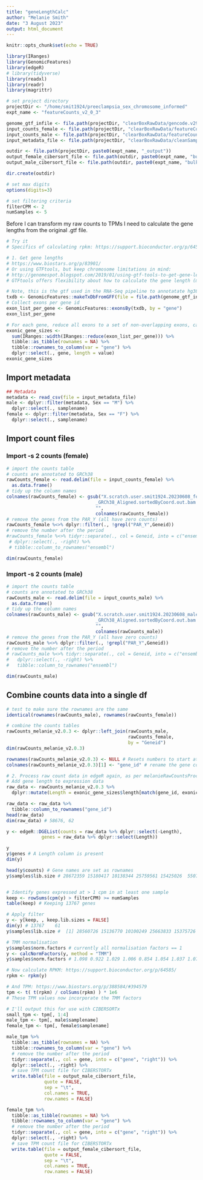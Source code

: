 ```yaml
---
title: "geneLengthCalc"
author: "Melanie Smith"
date: "3 August 2023"
output: html_document
---
```


```r
knitr::opts_chunk$set(echo = TRUE)
```

```r
library(IRanges)
library(GenomicFeatures)
library(edgeR)
# library(tidyverse)
library(readxl)
library(readr)
library(magrittr)

# set project directory
projectDir <- "/home/smit1924/preeclampsia_sex_chromosome_informed"
expt_name <- "featureCounts_v2_0_3"

genome_gtf_infile <- file.path(projectDir, "clearBoxRawData/gencode.v29.annotation.gtf")
input_counts_female <- file.path(projectDir, "clearBoxRawData/featureCounts_v2.0.3_female_readCounts.txt")
input_counts_male <- file.path(projectDir, "clearBoxRawData/featureCounts_v2.0.3_male_readCounts.txt")
input_metadata_file <- file.path(projectDir, "clearBoxRawData/cleanSampleMetadata.csv")

outdir <- file.path(projectDir, paste0(expt_name, "_output"))
output_female_cibersort_file <- file.path(outdir, paste0(expt_name, "bulkCountMatrix_female.txt"))
output_male_cibersort_file <- file.path(outdir, paste0(expt_name, "bulkCountMatrix_male.txt"))

dir.create(outdir)

# set max digits
options(digits=3)

# set filtering criteria
filterCPM <- 2
numSamples <- 5
```

Before I can transform my raw counts to TPMs I need to calculate the gene lengths from the original .gtf file.   

```r

# Try it
# Specifics of calculating rpkm: https://support.bioconductor.org/p/64585/

# 1. Get gene lengths
# https://www.biostars.org/p/83901/
# Or using GTFtools, but keep chromosome limitations in mind:
# http://genomespot.blogspot.com/2019/01/using-gtf-tools-to-get-gene-lengths.html
# GTFtools offers flexibility about how to calculate the gene length (median, mean, etc.)

# Note, this is the gtf used in the RNA-Seq pipeline to annotatate hg38
txdb <- GenomicFeatures::makeTxDbFromGFF(file = file.path(genome_gtf_infile), format = "gtf")
# Collect exons per gene id
exon_list_per_gene <- GenomicFeatures::exonsBy(txdb, by = "gene")
exon_list_per_gene

```

```r

# For each gene, reduce all exons to a set of non-overlapping exons, calculate their length (widths) and sum them
exonic_gene_sizes <- 
  sum(IRanges::width(IRanges::reduce(exon_list_per_gene))) %>% 
  tibble::as_tibble(rownames = NA) %>% 
  tibble::rownames_to_column(var = "gene") %>%
  dplyr::select(., gene, length = value)
exonic_gene_sizes

```

## Import metadata

```r
## Metadata
metadata <- read_csv(file = input_metadata_file)
male <- dplyr::filter(metadata, Sex == "M") %>%
  dplyr::select(., samplename)
female <- dplyr::filter(metadata, Sex == "F") %>%
  dplyr::select(., samplename)
```

## Import count files
### Import -s 2 counts (female)

```r

# import the counts table
# counts are annotated to GRCh38
rawCounts_female <- read.delim(file = input_counts_female) %>%
  as.data.frame()
# tidy up the column names
colnames(rawCounts_female) <- gsub("X.scratch.user.smit1924.20230608_female_grch38.aligned_data.|
                                 _GRCh38_Aligned.sortedByCoord.out.bam|_T.*|_",
                                 "",
                                 colnames(rawCounts_female))
# remove the genes from the PAR_Y (all have zero counts)
rawCounts_female %<>% dplyr::filter(., !grepl("PAR_Y",Geneid))
# remove the number after the period
#rawCounts_female %<>% tidyr::separate(., col = Geneid, into = c("ensembl", "right")) #%>%
 # dplyr::select(., -right) %>%
 # tibble::column_to_rownames("ensembl")

dim(rawCounts_female)

```

### Import -s 2 counts (male)

```r

# import the counts table
# counts are annotated to GRCh38
rawCounts_male <- read.delim(file = input_counts_male) %>%
  as.data.frame()
# tidy up the column names
colnames(rawCounts_male) <- gsub("X.scratch.user.smit1924.20230608_male_grch38.aligned_data.|
                                 _GRCh38_Aligned.sortedByCoord.out.bam|_T.*|_",
                                 "",
                                 colnames(rawCounts_male))
# remove the genes from the PAR_Y (all have zero counts)
rawCounts_male %<>% dplyr::filter(., !grepl("PAR_Y",Geneid))
# remove the number after the period
# rawCounts_male %<>% tidyr::separate(., col = Geneid, into = c("ensembl", "right")) %>%
#   dplyr::select(., -right) %>%
#   tibble::column_to_rownames("ensembl")

dim(rawCounts_male)

```

## Combine counts data into a single df

```r

# test to make sure the rownames are the same
identical(rownames(rawCounts_male), rownames(rawCounts_female))

# combine the counts tables
rawCounts_melanie_v2.0.3 <- dplyr::left_join(rawCounts_male,
                                             rawCounts_female,
                                             by = "Geneid")
dim(rawCounts_melanie_v2.0.3)

rownames(rawCounts_melanie_v2.0.3) <- NULL # Resets numbers to start at one after omitting first four rows loading data
colnames(rawCounts_melanie_v2.0.3)[1] <- "gene_id" # rename the gene column to match Nick's code

```

```r

# 2. Process raw count data in edgeR again, as per melanieRawCountsProcessing_v2.0.3.rmd
# Add gene length to expression data
raw_data <- rawCounts_melanie_v2.0.3 %>%
  dplyr::mutate(Length = exonic_gene_sizes$length[match(gene_id, exonic_gene_sizes$gene)])

raw_data <- raw_data %>% 
  tibble::column_to_rownames("gene_id")
head(raw_data)
dim(raw_data) # 58676, 62

y <- edgeR::DGEList(counts = raw_data %>% dplyr::select(-Length),
             genes = raw_data %>% dplyr::select(Length))

y
y$genes # A Length column is present 
dim(y)

head(y$counts) # Gene names are set as rownames
y$samples$lib.size # 28672359 15180417 10138344 25759561 15425026  5507928 12896174 10837351 12385640 14295205 21626993 11278639 20747792 28461227 31442737 15942814 22769037 12135572 11522629 11513311 10905097 13277754 11656794 31028631 16773925 23481555 11815919 11496632 13894031  7324003  9328523 12036392 24086651 10037391  8056703 19991087 13302511 24764993 21123282 1061741023868182 23565833 21228375  8322559 10481438 14577169 27111041 25782537 16716060 28683991 20543590 26769134 30312948 11817289 15148504 22441450 21472467 11815890  9975559 14182153 23677776


# Identify genes expressed at > 1 cpm in at least one sample
keep <- rowSums(cpm(y) > filterCPM) >= numSamples
table(keep) # Keeping 13767 genes

# Apply filter
y <- y[keep, , keep.lib.sizes = FALSE]
dim(y) # 13767    61
y$samples$lib.size #  [1] 28560726 15136770 10100249 25663833 15375726  5488629 12864451 10770829 12351400 14263116 21554351 11249107 20697206 28394755 31340006 15899816 22691259 12095922 11495031 11479567 10878389 13248649 11628020 30953360 16692824 23417827 11785035 11450192 13853216  7278418  9293300 11994632 24021150  9991298  8026111 19902251 13268681 24694085 21073254 10583684 23790639 23498429 21172150  8290759 10459540 14537255 27048799 25726813 16639072 28621212 20497079 26692901 30228143 11780383 15106099 22380057 21424653 11787178  9939070 14147218 23631072

# TMM normalisation 
y$samples$norm.factors # currently all normalisation factors == 1
y <- calcNormFactors(y, method = "TMM")
y$samples$norm.factors # 1.098 0.922 1.029 1.006 0.854 1.054 1.037 1.072 1.114 0.913 1.121 0.994 1.032 0.905 0.967 1.022 1.034 1.090 1.024 0.944 0.902 0.978 0.926 1.020 1.156 1.003 1.051 1.027 0.995 0.964 1.045 0.951 0.949 1.089 1.193 1.000 1.020 1.058 0.974 0.895 0.941 1.036 1.098 0.963 0.895 1.004 0.931 0.945 1.163 0.954 0.969 1.010 0.955 0.924 0.937 1.051 0.945 0.987 1.067 0.975 0.974

# Now calculate RPKM: https://support.bioconductor.org/p/64585/
rpkm <- rpkm(y)

# And TPM: https://www.biostars.org/p/388584/#394579
tpm <- t( t(rpkm) / colSums(rpkm) ) * 1e6
# These TPM values now incorporate the TMM factors

# I'll output this for use with CIBERSORTx
small_tpm <- tpm[, 1:4]
male_tpm <- tpm[, male$samplename]
female_tpm <- tpm[, female$samplename]

male_tpm %>%
  tibble::as_tibble(rownames = NA) %>%
  tibble::rownames_to_column(var = "gene") %>% 
  # remove the number after the period
  tidyr::separate(., col = gene, into = c("gene", "right")) %>% 
  dplyr::select(., -right) %>%
  # save TPM count file for CIBERSTORTx
  write.table(file = output_male_cibersort_file,
              quote = FALSE,
              sep = "\t",
              col.names = TRUE,
              row.names = FALSE)

female_tpm %>%
  tibble::as_tibble(rownames = NA) %>%
  tibble::rownames_to_column(var = "gene") %>% 
  # remove the number after the period
  tidyr::separate(., col = gene, into = c("gene", "right")) %>% 
  dplyr::select(., -right) %>%
  # save TPM count file for CIBERSTORTx
  write.table(file = output_female_cibersort_file,
              quote = FALSE,
              sep = "\t",
              col.names = TRUE,
              row.names = FALSE)

```